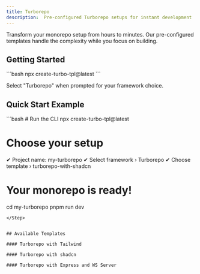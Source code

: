 ```yaml
---
title: Turborepo
description:  Pre-configured Turborepo setups for instant development
---
```


Transform your monorepo setup from hours to minutes. Our pre-configured templates handle the complexity while you focus on building.

## Getting Started

<Step>
```bash
npx create-turbo-tpl@latest
```

Select "Turborepo" when prompted for your framework choice.
</Step>


## Quick Start Example

<Step copyCommand={false}>
```bash
# Run the CLI
npx create-turbo-tpl@latest

# Choose your setup
✔ Project name: my-turborepo
✔ Select framework › Turborepo
✔ Choose template › turborepo-with-shadcn

# Your monorepo is ready!
cd my-turborepo
pnpm run dev
```
</Step>


## Available Templates

#### Turborepo with Tailwind

#### Turborepo with shadcn

#### Turborepo with Express and WS Server


